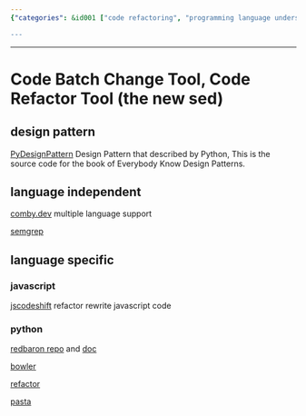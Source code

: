```yaml
---
{"categories": &id001 ["code refactoring", "programming language understanding", "sed alternative", "semantic editing", "stub"], "category": "Code Refactoring", "date": "2023-12-22 23:52:59", "description": "Code Batch Change Tool, or Code Refactor Tool, is a novel sed-like tool designed for refactoring and rewriting code in multiple programming languages. It offers language independence through platforms like comby.dev and language-specific tools, including jscodeshift for JavaScript and various Python options such as Redbaron, Bowler, refactor, and Google's Pasta.", "tags": *id001, "title": "Code Batch Change Tool, Code Refactor Tool (the new sed)"}

---
```


------

# Code Batch Change Tool, Code Refactor Tool (the new sed)

## design pattern

[PyDesignPattern](https://github.com/luoweifu/PyDesignPattern) Design Pattern that described by Python, This is the source code for the book of Everybody Know Design Patterns.

## language independent

[comby.dev](https://comby.dev/docs/get-started) multiple language support

[semgrep](https://semgrep.dev/docs/cli-reference/)

## language specific

### javascript

[jscodeshift](https://www.toptal.com/javascript/write-code-to-rewrite-your-code) refactor rewrite javascript code

### python

[redbaron repo](https://github.com/PyCQA/redbaron) and [doc](https://redbaron.readthedocs.io/en/latest/tuto.html#)

[bowler](https://github.com/facebookincubator/Bowler)

[refactor](https://github.com/isidentical/refactor)

[pasta](https://github.com/google/pasta)



